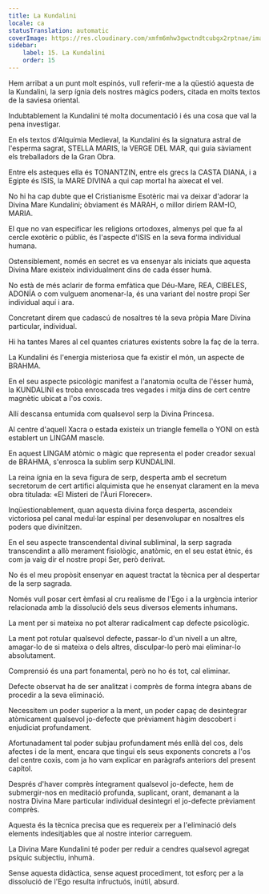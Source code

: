 ```yaml
---
title: La Kundalini
locale: ca
statusTranslation: automatic
coverImage: https://res.cloudinary.com/xmfm6mhw3gwctndtcubgx2rptnae/image/upload/v1741354419/small_cover_la_gran_rebelion_28716e29d2.webp
sidebar:
    label: 15. La Kundalini
    order: 15
---
```

Hem arribat a un punt molt espinós, vull referir-me a la qüestió aquesta de la Kundalini, la serp ígnia dels nostres màgics poders, citada en molts textos de la saviesa oriental.

Indubtablement la Kundalini té molta documentació i és una cosa que val la pena investigar.

En els textos d'Alquímia Medieval, la Kundalini és la signatura astral de l'esperma sagrat, STELLA MARIS, la VERGE DEL MAR, qui guia sàviament els treballadors de la Gran Obra.

Entre els asteques ella és TONANTZIN, entre els grecs la CASTA DIANA, i a Egipte és ISIS, la MARE DIVINA a qui cap mortal ha aixecat el vel.

No hi ha cap dubte que el Cristianisme Esotèric mai va deixar d'adorar la Divina Mare Kundalini; òbviament és MARAH, o millor diríem RAM-IO, MARIA.

El que no van especificar les religions ortodoxes, almenys pel que fa al cercle exotèric o públic, és l'aspecte d'ISIS en la seva forma individual humana.

Ostensiblement, només en secret es va ensenyar als iniciats que aquesta Divina Mare existeix individualment dins de cada ésser humà.

No està de més aclarir de forma emfàtica que Déu-Mare, REA, CIBELES, ADONÍA o com vulguem anomenar-la, és una variant del nostre propi Ser individual aquí i ara.

Concretant direm que cadascú de nosaltres té la seva pròpia Mare Divina particular, individual.

Hi ha tantes Mares al cel quantes criatures existents sobre la faç de la terra.

La Kundalini és l'energia misteriosa que fa existir el món, un aspecte de BRAHMA.

En el seu aspecte psicològic manifest a l'anatomia oculta de l'ésser humà, la KUNDALINI es troba enroscada tres vegades i mitja dins de cert centre magnètic ubicat a l'os coxis.

Allí descansa entumida com qualsevol serp la Divina Princesa.

Al centre d'aquell Xacra o estada existeix un triangle femella o YONI on està establert un LINGAM mascle.

En aquest LINGAM atòmic o màgic que representa el poder creador sexual de BRAHMA, s'enrosca la sublim serp KUNDALINI.

La reina ígnia en la seva figura de serp, desperta amb el secretum secretorum de cert artifici alquimista que he ensenyat clarament en la meva obra titulada: «El Misteri de l'Àuri Florecer».

Inqüestionablement, quan aquesta divina força desperta, ascendeix victoriosa pel canal medul·lar espinal per desenvolupar en nosaltres els poders que divinitzen.

En el seu aspecte transcendental divinal subliminal, la serp sagrada transcendint a allò merament fisiològic, anatòmic, en el seu estat ètnic, és com ja vaig dir el nostre propi Ser, però derivat.

No és el meu propòsit ensenyar en aquest tractat la tècnica per al despertar de la serp sagrada.

Només vull posar cert èmfasi al cru realisme de l'Ego i a la urgència interior relacionada amb la dissolució dels seus diversos elements inhumans.

La ment per si mateixa no pot alterar radicalment cap defecte psicològic.

La ment pot rotular qualsevol defecte, passar-lo d'un nivell a un altre, amagar-lo de si mateixa o dels altres, disculpar-lo però mai eliminar-lo absolutament.

Comprensió és una part fonamental, però no ho és tot, cal eliminar.

Defecte observat ha de ser analitzat i comprès de forma íntegra abans de procedir a la seva eliminació.

Necessitem un poder superior a la ment, un poder capaç de desintegrar atòmicament qualsevol jo-defecte que prèviament hàgim descobert i enjudiciat profundament.

Afortunadament tal poder subjau profundament més enllà del cos, dels afectes i de la ment, encara que tingui els seus exponents concrets a l'os del centre coxis, com ja ho vam explicar en paràgrafs anteriors del present capítol.

Després d'haver comprès íntegrament qualsevol jo-defecte, hem de submergir-nos en meditació profunda, suplicant, orant, demanant a la nostra Divina Mare particular individual desintegri el jo-defecte prèviament comprès.

Aquesta és la tècnica precisa que es requereix per a l'eliminació dels elements indesitjables que al nostre interior carreguem.

La Divina Mare Kundalini té poder per reduir a cendres qualsevol agregat psíquic subjectiu, inhumà.

Sense aquesta didàctica, sense aquest procediment, tot esforç per a la dissolució de l'Ego resulta infructuós, inútil, absurd.

